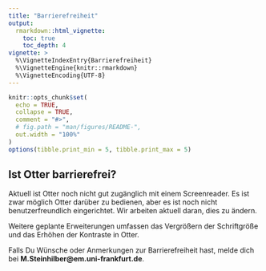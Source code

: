 ```yaml
---
title: "Barrierefreiheit"
output:
  rmarkdown::html_vignette:
    toc: true
    toc_depth: 4
vignette: >
  %\VignetteIndexEntry{Barrierefreiheit}
  %\VignetteEngine{knitr::rmarkdown}
  %\VignetteEncoding{UTF-8}
---
```


```r
knitr::opts_chunk$set(
  echo = TRUE,
  collapse = TRUE,
  comment = "#>",
  # fig.path = "man/figures/README-",
  out.width = "100%"
)
options(tibble.print_min = 5, tibble.print_max = 5)
```



## Ist Otter barrierefrei?

Aktuell ist Otter noch nicht gut zugänglich mit einem Screenreader. Es ist zwar möglich Otter darüber zu bedienen, aber es ist noch nicht benutzerfreundlich eingerichtet. Wir arbeiten aktuell daran, dies zu ändern.

Weitere geplante Erweiterungen umfassen das Vergrößern der Schriftgröße und das Erhöhen der Kontraste in Otter.

Falls Du Wünsche oder Anmerkungen zur Barrierefreiheit hast, melde dich bei **M.Steinhilber@em.uni-frankfurt.de**.
